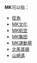 '''MK'''可以指：
*[[旺角|旺角]]
*[[MK文化|MK文化]]
*[[MK航空|MK航空]]
*[[MK集团|MK集团]]
*[[MK運動場|MK運動場]]
*[[北馬其頓|北馬其頓]]
*[[山崎遙|山崎遙]]

{{disambig|Cat=二字拉丁字母缩写消歧义}}